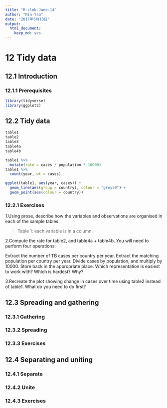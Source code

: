 ```yaml
---
title: "R-club-June-14"
author: "Min-Yao"
date: "2017年6月13日"
output: 
  html_document: 
    keep_md: yes
---
```


# 12 Tidy data

## 12.1 Introduction

### 12.1.1 Prerequisites

```r
library(tidyverse)
library(ggplot2)
```


## 12.2 Tidy data

```r
table1
table2
table3
table4a
table4b

table1 %>% 
  mutate(rate = cases / population * 10000)
table1 %>% 
  count(year, wt = cases)

ggplot(table1, aes(year, cases)) + 
  geom_line(aes(group = country), colour = "grey50") + 
  geom_point(aes(colour = country))

```

### 12.2.1 Exercises

1.Using prose, describe how the variables and observations are organised in each of the sample tables.

> Table 1: each variable is in a column.

> 

> 

> 


2.Compute the rate for table2, and table4a + table4b. You will need to perform four operations:

Extract the number of TB cases per country per year.
Extract the matching population per country per year.
Divide cases by population, and multiply by 10000.
Store back in the appropriate place.
Which representation is easiest to work with? Which is hardest? Why?

3.Recreate the plot showing change in cases over time using table2 instead of table1. What do you need to do first?


## 12.3 Spreading and gathering

### 12.3.1 Gathering

### 12.3.2 Spreading

### 12.3.3 Exercises

## 12.4 Separating and uniting

### 12.4.1 Separate

### 12.4.2 Unite

### 12.4.3 Exercises

